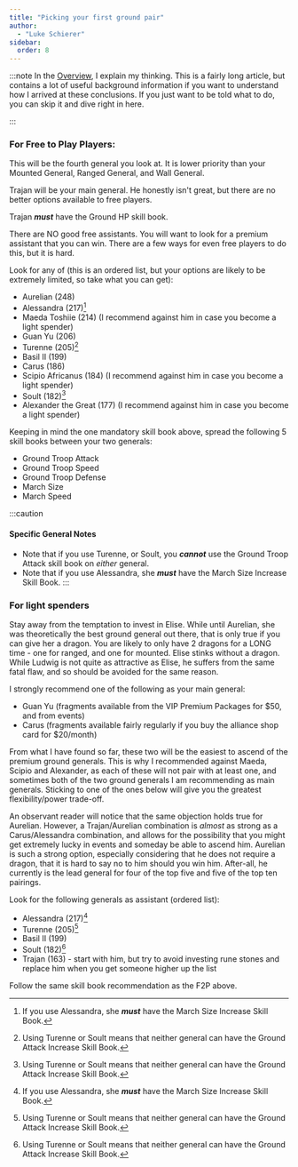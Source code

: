 ```yaml
---
title: "Picking your first ground pair"
author: 
  - "Luke Schierer"
sidebar: 
  order: 8
---
```

:::note
In the [Overview][], I explain my thinking.  This is a fairly long article, but
contains a lot of useful background information if you want to understand how I
arrived at these conclusions. If you just want to be told what to do, you can
skip it and dive right in here.

[Overview]: <../overview>
:::

### For Free to Play Players:

This will be the fourth general you look at.  It is lower priority than your
Mounted General, Ranged General, and Wall General.

Trajan will be your main general.  He honestly isn't great, but there are no
better options available to free players.

Trajan _**must**_ have the Ground HP skill book.

There are NO good free assistants.  You will want to look for a premium
assistant that you can win.  There are a few ways for even free players to do
this, but it is hard.

Look for any of (this is an ordered list, but your options are likely to be
extremely limited, so take what you can get):

* Aurelian (248)
* Alessandra (217)[^MS]
* Maeda Toshiie (214) (I recommend against him in case you become a light spender)
* Guan Yu (206)
* Turenne (205)[^GA]
* Basil II (199)
* Carus (186)
* Scipio Africanus (184) (I recommend against him in case you become a light spender)
* Soult (182)[^GA]
* Alexander the Great (177) (I recommend against him in case you become a light spender)

Keeping in mind the one mandatory skill book above, spread the following 5
skill books between your two generals:
* Ground Troop Attack
* Ground Troop Speed
* Ground Troop Defense
* March Size
* March Speed

:::caution
#### Specific General Notes
* Note that if you use Turenne, or Soult, you _**cannot**_ use the Ground Troop Attack skill book on *either* general.
* Note that if you use Alessandra, she _**must**_ have the March Size Increase Skill Book.
:::


### For light spenders

Stay away from the temptation to invest in Elise.  While until Aurelian, she
was theoretically the best ground general out there, that is only true if you can give
her a dragon.  You are likely to only have 2 dragons for a LONG time - one for
ranged, and one for mounted. Elise stinks without a dragon.  While Ludwig is
not quite as attractive as Elise, he suffers from the same fatal flaw, and so
should be avoided for the same reason.

I strongly recommend one of the following as your main general:
* Guan Yu (fragments available from the VIP Premium Packages for $50, and from
  events)
* Carus (fragments available fairly regularly if you buy the alliance shop card
  for $20/month)

From what I have found so far, these two will be the easiest to ascend of the
premium ground generals.  This is why I recommended against Maeda, Scipio and
Alexander, as each of these will not pair with at least one, and sometimes both
of the two ground generals I am recommending as main generals.  Sticking to one
of the ones below will give you the greatest flexibility/power trade-off.

An observant reader will notice that the same objection holds true for Aurelian.
However, a Trajan/Aurelian combination is *almost* as strong as a Carus/Alessandra
combination, and allows for the possibility that you might get extremely lucky
in events and someday be able to ascend him.  Aurelian is such a strong option,
especially considering that he does not require a dragon, that it is hard to say
no to him should you win him.  After-all, he currently is the lead general for four
of the top five and five of the top ten pairings.

Look for the following generals as assistant (ordered list):
* Alessandra (217)[^MS]
* Turenne (205)[^GA]
* Basil II (199)
* Soult (182)[^GA]
* Trajan (163) - start with him, but try to avoid investing rune stones and
  replace him when you get someone higher up the list

Follow the same skill book recommendation as the F2P above.

[^GA]: Using Turenne or Soult means that neither general can have the Ground Attack Increase Skill Book.

[^MS]: If you use Alessandra, she _**must**_ have the March Size Increase Skill Book.
